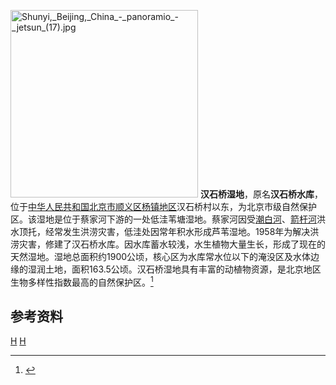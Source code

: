 {{coord|40|07|19|N|116|48|23|E|region:CN_type:waterbody|display=title}}
[[File:Shunyi,_Beijing,_China_-_panoramio_-_jetsun_(17).jpg|300px]]
'''汉石桥湿地'''，原名'''汉石桥水库'''，位于[[中华人民共和国|中华人民共和国]][[北京市|北京市]][[顺义区|顺义区]][[杨镇地区|杨镇地区]]汉石桥村以东，为北京市级自然保护区。该湿地是位于蔡家河下游的一处低洼苇塘湿地。蔡家河因受[[潮白河|潮白河]]、[[箭杆河|箭杆河]]洪水顶托，经常发生洪涝灾害，低洼处因常年积水形成芦苇湿地。1958年为解决洪涝灾害，修建了汉石桥水库。因水库蓄水较浅，水生植物大量生长，形成了现在的天然湿地。湿地总面积约1900公顷，核心区为水库常水位以下的淹没区及水体边缘的湿润土地，面积163.5公顷。汉石桥湿地具有丰富的动植物资源，是北京地区生物多样性指数最高的自然保护区。<ref name="中国河湖大典">{{cite book zh |author=《[[中国河湖大典|中国河湖大典]]》编纂委员会 |title=《中国河湖大典·海河卷》 |format=M |edition=1 |location=北京 |publisher=中国水利水电出版社 |date=2013年1月 |pages=35页 |id= ISBN 978-7-5170-0563-6}}</ref>

==参考资料==
{{reflist}}

[[Category:顺义区公园|H]]
[[Category:北京市地理|H]]
{{geo-stub}}